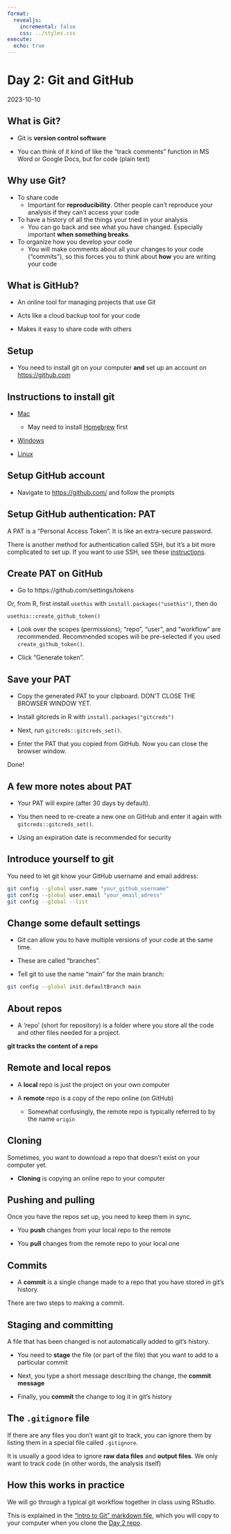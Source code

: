 ```yaml
---
format:
  revealjs:
    incremental: false
    css: ../styles.css
execute: 
  echo: true
---
```


# Day 2: Git and GitHub

2023-10-10

## What is Git?

- Git is **version control software**

- You can think of it kind of like the "track comments" function in MS Word or Google Docs, but for code (plain text)

## Why use Git?

- To share code
  - Important for **reproducibility**. Other people can't reproduce your analysis if they can't access your code

- To have a history of all the things your tried in your analysis
  - You can go back and see what you have changed. Especially important **when something breaks**.

- To organize how you develop your code
  - You will make comments about all your changes to your code ("commits"), so this forces you to think about **how** you are writing your code

## What is GitHub?

- An online tool for managing projects that use Git

- Acts like a cloud backup tool for your code

- Makes it easy to share code with others

## Setup

- You need to install git on your computer **and** set up an account on <https://github.com>

## Instructions to install git

- [Mac](https://git-scm.com/download/mac)
  - May need to install [Homebrew](https://brew.sh/) first

- [Windows](https://git-scm.com/download/win)

- [Linux](https://git-scm.com/download/linux)

## Setup GitHub account

- Navigate to <https://github.com/> and follow the prompts

## Setup GitHub authentication: PAT

A PAT is a "Personal Access Token". It is like an extra-secure password.

There is another method for authentication called SSH, but it's a bit more complicated to set up. If you want to use SSH, see these [instructions](../appendix.html#setup-github-authentication-ssh).

## Create PAT on GitHub

- Go to https://github.com/settings/tokens

Or, from R, first install `usethis` with `install.packages("usethis")`, then do

```
usethis::create_github_token()
```

- Look over the scopes (permissions); “repo”, “user”, and “workflow” are recommended. Recommended scopes will be pre-selected if you used `create_github_token()`.

- Click “Generate token”.

## Save your PAT

- Copy the generated PAT to your clipboard. DON'T CLOSE THE BROWSER WINDOW YET.

- Install gitcreds in R with `install.packages("gitcreds")`

- Next, run `gitcreds::gitcreds_set()`.

- Enter the PAT that you copied from GitHub. Now you can close the browser window.

Done!

## A few more notes about PAT

- Your PAT will expire (after 30 days by default).

- You then need to re-create a new one on GitHub and enter it again with `gitcreds::gitcreds_set()`.

- Using an expiration date is recommended for security

## Introduce yourself to git

You need to let git know your GitHub username and email address:

``` bash
git config --global user.name "your_github_username"
git config --global user.email "your_email_adress"
git config --global --list
```

## Change some default settings

- Git can allow you to have multiple versions of your code at the same time.

- These are called "branches".

- Tell git to use the name "main" for the main branch:

```bash
git config --global init.defaultBranch main
```

## About repos

- A 'repo' (short for repository) is a folder where you store all the code and other files needed for a project.

**git tracks the content of a repo**

## Remote and local repos

- A **local** repo is just the project on your own computer

- A **remote** repo is a copy of the repo online (on GitHub)
  - Somewhat confusingly, the remote repo is typically referred to by the name `origin`

## Cloning

Sometimes, you want to download a repo that doesn't exist on your computer yet.

- **Cloning** is copying an online repo to your computer

## Pushing and pulling

Once you have the repos set up, you need to keep them in sync.

- You **push** changes from your local repo to the remote

- You **pull** changes from the remote repo to your local one

## Commits

- A **commit** is a single change made to a repo that you have stored in git's history.

There are two steps to making a commit.

## Staging and committing

A file that has been changed is not automatically added to git's history.

- You need to **stage** the file (or part of the file) that you want to add to a particular commit

- Next, you type a short message describing the change, the **commit message**

- Finally, you **commit** the change to log it in git's history

## The `.gitignore` file

If there are any files you don't want git to track, you can ignore them by listing them in a special file called `.gitignore`.

It is usually a good idea to ignore **raw data files** and **output files**. We only want to track code (in other words, the analysis itself)

## How this works in practice

We will go through a typical git workflow together in class using RStudio.

This is explained in the ["Intro to Git" markdown file](https://github.com/data-analysis-chiba-2023/day02-git/blob/main/day02_intro_to_git.md), which you will copy to your computer when you clone the [Day 2 repo](https://github.com/data-analysis-chiba-2023/day02-git/).
